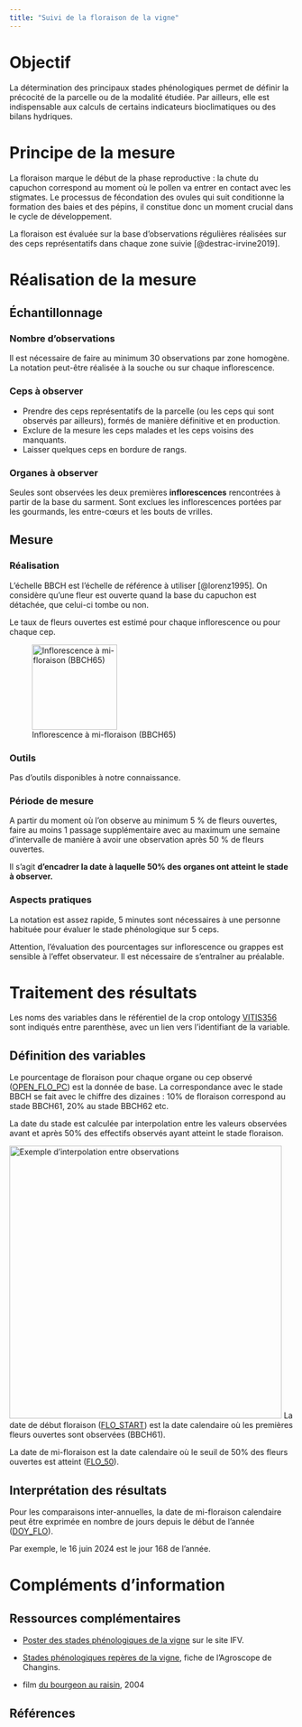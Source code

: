 ```yaml
---
title: "Suivi de la floraison de la vigne"
---
```


# Objectif

La détermination des principaux stades phénologiques permet de définir la précocité de la parcelle ou de la modalité étudiée. Par ailleurs, elle est indispensable aux calculs de certains indicateurs bioclimatiques ou des bilans hydriques.

# Principe de la mesure

La floraison marque le début de la phase reproductive : la chute du capuchon correspond au moment où le pollen va entrer en contact avec les stigmates. Le processus de fécondation des ovules qui suit conditionne la formation des baies et des pépins, il constitue donc un moment crucial dans le cycle de développement.

La floraison est évaluée sur la base d'observations régulières réalisées sur des ceps représentatifs dans chaque zone suivie [@destrac-irvine2019].

# Réalisation de la mesure

## Échantillonnage

### Nombre d'observations

Il est nécessaire de faire au minimum 30 observations par zone homogène. La notation peut-être réalisée à la souche ou sur chaque inflorescence.

### Ceps à observer

-   Prendre des ceps représentatifs de la parcelle (ou les ceps qui sont observés par ailleurs), formés de manière définitive et en production.
-   Exclure de la mesure les ceps malades et les ceps voisins des manquants.
-   Laisser quelques ceps en bordure de rangs.

### Organes à observer

Seules sont observées les deux premières **inflorescences** rencontrées à partir de la base du sarment. Sont exclues les inflorescences portées par les gourmands, les entre-cœurs et les bouts de vrilles.

## Mesure

### Réalisation

L'échelle BBCH est l'échelle de référence à utiliser [@lorenz1995]. On considère qu'une fleur est ouverte quand la base du capuchon est détachée, que celui-ci tombe ou non.

Le taux de fleurs ouvertes est estimé pour chaque inflorescence ou pour chaque cep.

![Inflorescence à mi-floraison (BBCH65)](images/bbch65_vigne.jpg){width="151"}

### Outils

Pas d'outils disponibles à notre connaissance.

### Période de mesure

A partir du moment où l’on observe au minimum 5 % de fleurs ouvertes, faire au moins 1 passage supplémentaire avec au maximum une semaine d’intervalle de manière à avoir une observation après 50 % de fleurs ouvertes.

Il s'agit **d'encadrer la date à laquelle 50% des organes ont atteint le stade à observer.**

### Aspects pratiques

La notation est assez rapide, 5 minutes sont nécessaires à une personne habituée pour évaluer le stade phénologique sur 5 ceps.

::: callout-warning
Attention, l'évaluation des pourcentages sur inflorescence ou grappes est sensible à l'effet observateur. Il est nécessaire de s'entraîner au préalable.
:::

# Traitement des résultats

::: callout-note
Les noms des variables dans le référentiel de la crop ontology [VITIS356](https://cropontology.org/term/CO_356:ROOT) sont indiqués entre parenthèse, avec un lien vers l'identifiant de la variable.
:::

## Définition des variables

Le pourcentage de floraison pour chaque organe ou cep observé ([OPEN_FLO_PC](https://cropontology.org/term/CO_356:1000181)) est la donnée de base. La correspondance avec le stade BBCH se fait avec le chiffre des dizaines : 10% de floraison correspond au stade BBCH61, 20% au stade BBCH62 etc.

La date du stade est calculée par interpolation entre les valeurs observées avant et après 50% des effectifs observés ayant atteint le stade floraison.

![Exemple d'interpolation entre observations](images/pheno_interpolation.jpg){fig-alt="Par exemple, une observation du débourrement a permis de calculer que 35% des bourgeons avait atteint ou dépassé le stade BBCH07 au 17 mars, puis 60% le 21 mars. L'interpolation permet d'établir que la date d'atteinte du seuil de 50% est le 19 mars." fig-align="center" width="483"}
La date de début floraison ([FLO_START](https://cropontology.org/term/CO_356:1000083)) est la date calendaire où les premières fleurs ouvertes sont observées (BBCH61).

La date de mi-floraison est la date calendaire où le seuil de 50% des fleurs ouvertes est atteint ([FLO_50](https://cropontology.org/term/CO_356:1000011)).

## Interprétation des résultats

Pour les comparaisons inter-annuelles, la date de mi-floraison calendaire peut être exprimée en nombre de jours depuis le début de l'année ([DOY_FLO](https://cropontology.org/term/CO_356:1000077)).

Par exemple, le 16 juin 2024 est le jour 168 de l'année.

# Compléments d'information

## Ressources complémentaires

-   [Poster des stades phénologiques de la vigne](https://www.vignevin.com/wp-content/uploads/2019/05/Poster-stades-ph%C3%A9nologiques-de-la-vigne.pdf) sur le site IFV.

-   [Stades phénologiques repères de la vigne](https://api.agrometeo.ch/storage/uploads/Poster_stade-pheno_Vigne_F_Ecran.pdf), fiche de l'Agroscope de Changins.

-   film [du bourgeon au raisin](https://www.youtube.com/watch?v=GNymddTRhqw), 2004

## Références
